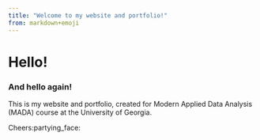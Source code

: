 ```yaml
---
title: "Welcome to my website and portfolio!"
from: markdown+emoji
---
```


# Hello!

### And hello again!

This is my website and portfolio, created for Modern Applied Data Analysis (MADA) course at the University of Georgia. 

Cheers:partying_face:
